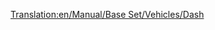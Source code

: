 [[Translation:en/Manual/Base Set/Vehicles/Dash]]
{{pl/pociągi|Image=[[File:en/Dash.png]]
|Name="Dash"
|Cost=£16,406 ($32.812)
|Speed=120 km/h (75 mph, 33 m/s)
|Weight=38 t
|Power=700 hp (523 kW)
|Annual=£1,066 ($2.132)
|Designed=1984
|Lifespan=15
|Capacity=80 passengers
|Description=Dash DMU to jednostka wielokrotna z silnikiem Diesla, która domyślnie jest dostarczana z dwoma jednostkami i przewozi pasażerów w bardzo podobny sposób jak [[pl/Manual/Base Set/Vehicles/Manley-Morel DMU|Manley-Morel DMU]] , choć ma nieco większą prędkość, moc i pojemność.

Pociągi te nadają się tylko do lekkiego transportu pasażerskiego, ponieważ brakuje im mocy do transportu cięższych towarów i ciągnięcia większej liczby wagonów. Możesz dodać więcej jednostek, aby zwiększyć moc i pojemność (w prawdziwym stylu DMU), ale nadal jesteś ograniczony do 75 km / h, więc lepszym rozwiązaniem byłoby użycie [[pl/Manual/Base Set/Vehicles/SH "125"|SH "125"]] na bardziej obciążonych trasach, a nawet  [[pl/Manual/Base Set/Vehicles/T.I.M.|"T.I.M."]] , gdy zostanie wynaleziony.

Słowo ostrzeżenia; kiedy szybsze pociągi przyjeżdżają do dużej sieci, może się okazać, że utknęły za wolniejszymi jednostkami, spowalniając całą sieć, więc powinieneś albo ulepszyć całą działkę, trzymać DMU na oddzielnym odcinku toru, albo zbudować [[en/overtaking sections]] .
|Real-life=Pierwsza z tak zwanej drugiej generacji (jeśli pominiesz autobusy serii 14x)  [http://en.wikipedia.org/wiki/British_Rail_Class_150 Class 150 'Sprinter'] (stąd nazwa 'Dash' ) została wprowadzona w w połowie lat 80ych, aby zastąpić wcześniejszą generację DMU, ​​pochodzącą z lat 50. i 60. XX wieku. Podstawa kolei lokalnych brytyjskich 'kolei regionalnych' <small>''(Regional Railways)''</small> aż do prywatyzacji w latach 1990–1996, nadal są 'końmi' pracującymi na liniach wiejskich i dojeżdżających do pracy.
}}